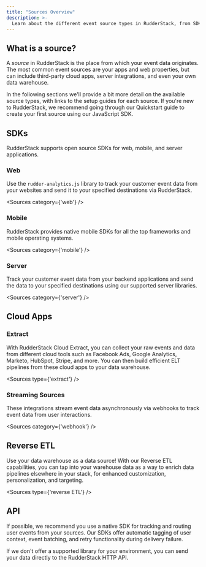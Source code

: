 ```yaml
---
title: "Sources Overview"
description: >-
  Learn about the different event source types in RudderStack, from SDKs to cloud sources to Reverse ETL.
---
```


## What is a source?

A *source* in RudderStack is the place from which your event data originates. The most common event sources are your apps and web properties, but can include third-party cloud apps, server integrations, and even your own data warehouse.

In the following sections we'll provide a bit more detail on the available source types, with links to the setup guides for each source. If you're new to RudderStack, we recommend going through our <Link to="/tmp-get-started/quickstart/">Quickstart</Link> guide to create your first source using our JavaScript SDK.

## SDKs

RudderStack supports open source SDKs for web, mobile, and server applications.

### Web

Use the `rudder-analytics.js` library to track your customer event data from your websites and send it to your specified destinations via RudderStack.

<Sources
  category={'web'}
/>

### Mobile

RudderStack provides native mobile SDKs for all the top frameworks and mobile operating systems.

<Sources
  category={'mobile'}
/>

### Server

Track your customer event data from your backend applications and send the data to your specified destinations using our supported server libraries.

<Sources
  category={'server'}
/>

## Cloud Apps

### Extract

With RudderStack Cloud Extract, you can collect your raw events and data from different cloud tools such as Facebook Ads, Google Analytics, Marketo, HubSpot, Stripe, and more. You can then build efficient ELT pipelines from these cloud apps to your data warehouse.

<Sources
  type={'extract'}
/>


### Streaming Sources

These integrations stream event data asynchronously via webhooks to track event data from user interactions.

<Sources
  category={'webhook'}
/>


## Reverse ETL

Use your data warehouse as a data source! With our Reverse ETL capabilities, you can tap into your warehouse data as a way to enrich data pipelines elsewhere in your stack, for enhanced customization, personalization, and targeting.

<Sources
  type={'reverse ETL'}
/>

## API

If possible, we recommend you use a native SDK for tracking and routing user events from your sources. Our SDKs offer automatic tagging of user context, event batching, and retry functionality during delivery failure.

If we don't offer a supported library for your environment, you can send your data directly to the RudderStack <Link to="/api/http-api/">HTTP API</Link>. 
